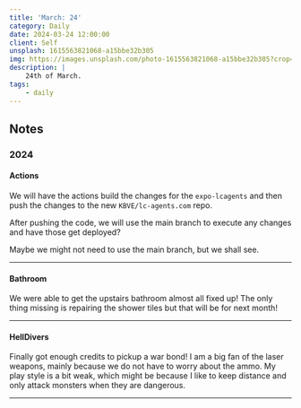 ```yaml
---
title: 'March: 24'
category: Daily
date: 2024-03-24 12:00:00
client: Self
unsplash: 1615563821068-a15bbe32b305
img: https://images.unsplash.com/photo-1615563821068-a15bbe32b305?crop=entropy&cs=srgb&fm=jpg&ixid=MnwzNjM5Nzd8MHwxfHJhbmRvbXx8fHx8fHx8fDE2ODE3NDg2ODY&ixlib=rb-4.0.3&q=85
description: |
    24th of March.
tags:
    - daily
---
```




<MDXJS>

## Notes

</MDXJS>



<MDXJS>

### 2024

<MDXJS>

#### Actions

We will have the actions build the changes for the `expo-lcagents` and then push the changes to the new `KBVE/lc-agents.com` repo.

After pushing the code, we will use the main branch to execute any changes and have those get deployed?

Maybe we might not need to use the main branch, but we shall see.


</MDXJS>

---

<MDXJS>

#### Bathroom

We were able to get the upstairs bathroom almost all fixed up!
The only thing missing is repairing the shower tiles but that will be for next month!

</MDXJS>

---

<MDXJS>

#### HellDivers

Finally got enough credits to pickup a war bond!
I am a big fan of the laser weapons, mainly because we do not have to worry about the ammo.
My play style is a bit weak, which might be because I like to keep distance and only attack monsters when they are dangerous.

</MDXJS>

---

<MDXJS>

</MDXJS>

</MDXJS>